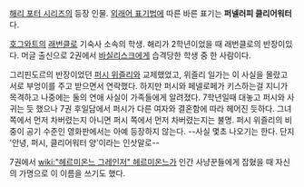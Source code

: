 [[해리 포터 시리즈]]의 등장 인물. [[외래어 표기법]]에 따른 바른 표기는 '''퍼넬러피 클리어워터'''다.

[[호그와트]]의 [[래번클로]] 기숙사 소속의 학생. 해리가 2학년이었을 때 래번클로의 반장이있다.
머글 출신으로 2권에서 [[바실리스크]]에게 습격당한 학생 중 한 사람이다.

그리핀도르의 반장이었던 [[퍼시 위즐리]]와 교제했었고, 위즐리 일가는 이 사실을 몰랐고 서로 부엉이를 주고 받으면서 연락했다. 하지만 퍼시와 페넬로페가 키스하는걸 지니가 목격하고 나중에는 둘의 연애 사실이 가족들에게 알려졌다. 7학년일때 대놓고 퍼시와 사귀는 듯 했으나 7권 후일담에서 퍼시가 다른 여자와 결혼함에 따라 헤어진 듯하다. 그녀 쪽에서 먼저 차버렸는지 아니면 퍼시 쪽에서 먼저 차버렸는지는 불명. 퍼시 위즐리의 비중이 공기 수준인 영화판에서는 아예 등장하지 않는다. --사실 몇초 나오기는 한다. 단지 '안녕, 퍼시, 클리어워터 양'이라는 인삿말로--

7권에서 [[wiki:"헤르미온느 그레인저" 헤르미온느]]가 인간 사냥꾼들에게 잡혔을 때 자신의 가명으로 이 이름을 쓰기도 했다.
